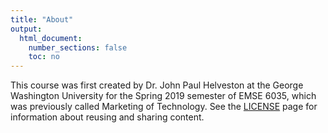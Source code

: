 ```yaml
---
title: "About"
output:
  html_document:
    number_sections: false
    toc: no
---
```


This course was first created by Dr. John Paul Helveston at the George Washington University for the Spring 2019 semester of EMSE 6035, which was previously called Marketing of Technology. See the [LICENSE](LICENSE.html) page for information about reusing and sharing content.
